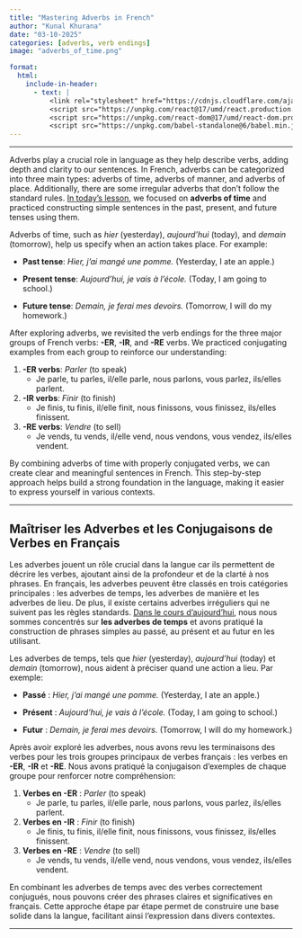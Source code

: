 ```yaml
---
title: "Mastering Adverbs in French"
author: "Kunal Khurana"
date: "03-10-2025"
categories: [adverbs, verb endings]
image: "adverbs_of_time.png"

format:
  html:
    include-in-header:
      - text: |
          <link rel="stylesheet" href="https://cdnjs.cloudflare.com/ajax/libs/font-awesome/6.0.0/css/all.min.css">
          <script src="https://unpkg.com/react@17/umd/react.production.min.js"></script>
          <script src="https://unpkg.com/react-dom@17/umd/react-dom.production.min.js"></script>
          <script src="https://unpkg.com/babel-standalone@6/babel.min.js"></script>
---
```



```{=html}
<script>
  function copyLink() {
    // Get the current page URL
    const url = window.location.href;
    
    // Copy the URL to the clipboard
    navigator.clipboard.writeText(url).then(() => {
      // Show a confirmation message
      const message = document.getElementById("copy-message");
      message.style.display = "inline";
      setTimeout(() => {
        message.style.display = "none";
      }, 2000); // Hide the message after 2 seconds
    });
  }
</script>
```

<script>
const usersDatabase = ["khuranasoilpau@gmail.com", "rumeetwala@gmail.com", "test", "gargikhurana2003@gmail.com", "bharat0311@hotmail.com"]; // Add your authorized users here
const userInput = prompt(
  document.documentElement.lang === "fr"
    ? "Entrez votre email pour voir cet article :"
    : "Enter your email to view this post:"
);

if (!usersDatabase.includes(userInput)) {
  alert(
    document.documentElement.lang === "fr"
      ? "Vous n'avez pas accès à cet article. Veuillez vous abonner pour y accéder."
      : "You do not have access to this post. Please subscribe to gain access."
  );
  window.location.href =
    document.documentElement.lang === "fr"
      ? "https://frenchwithkunal.ca/fr/payment.html"
      : "https://frenchwithkunal.ca/payment.html"; // Redirect to the subscription/payment page
}


</script>


------------------------------------------------------------------------

::: {.content-visible when-profile="english"}

Adverbs play a crucial role in language as they help describe verbs, adding depth and clarity to our sentences. In French, adverbs can be categorized into three main types: adverbs of time, adverbs of manner, and adverbs of place. Additionally, there are some irregular adverbs that don’t follow the standard rules. [In today’s lesson](https://drive.google.com/file/d/1HTWslCP1jMCUZp_6T_TkQVFAk_3AQg09/view?usp=drive_link), we focused on **adverbs of time** and practiced constructing simple sentences in the past, present, and future tenses using them.

Adverbs of time, such as *hier* (yesterday), *aujourd’hui* (today), and *demain* (tomorrow), help us specify when an action takes place. For example:

-   **Past tense**: *Hier, j’ai mangé une pomme.* (Yesterday, I ate an apple.)

-   **Present tense**: *Aujourd’hui, je vais à l’école.* (Today, I am going to school.)

-   **Future tense**: *Demain, je ferai mes devoirs.* (Tomorrow, I will do my homework.)

After exploring adverbs, we revisited the verb endings for the three major groups of French verbs: **-ER**, **-IR**, and **-RE** verbs. We practiced conjugating examples from each group to reinforce our understanding:

1.  **-ER verbs**: *Parler* (to speak)
    -   Je parle, tu parles, il/elle parle, nous parlons, vous parlez, ils/elles parlent.
2.  **-IR verbs**: *Finir* (to finish)
    -   Je finis, tu finis, il/elle finit, nous finissons, vous finissez, ils/elles finissent.
3.  **-RE verbs**: *Vendre* (to sell)
    -   Je vends, tu vends, il/elle vend, nous vendons, vous vendez, ils/elles vendent.

By combining adverbs of time with properly conjugated verbs, we can create clear and meaningful sentences in French. This step-by-step approach helps build a strong foundation in the language, making it easier to express yourself in various contexts.

------------------------------------------------------------------------
:::

::: {.content-visible when-profile="french"}

# Maîtriser les Adverbes et les Conjugaisons de Verbes en Français

Les adverbes jouent un rôle crucial dans la langue car ils permettent de décrire les verbes, ajoutant ainsi de la profondeur et de la clarté à nos phrases. En français, les adverbes peuvent être classés en trois catégories principales : les adverbes de temps, les adverbes de manière et les adverbes de lieu. De plus, il existe certains adverbes irréguliers qui ne suivent pas les règles standards. [Dans le cours d’aujourd’hui](https://drive.google.com/file/d/1HTWslCP1jMCUZp_6T_TkQVFAk_3AQg09/view?usp=drive_link), nous nous sommes concentrés sur **les adverbes de temps** et avons pratiqué la construction de phrases simples au passé, au présent et au futur en les utilisant.

Les adverbes de temps, tels que *hier* (yesterday), *aujourd’hui* (today) et *demain* (tomorrow), nous aident à préciser quand une action a lieu. Par exemple:

-   **Passé** : *Hier, j’ai mangé une pomme.* (Yesterday, I ate an apple.)

-   **Présent** : *Aujourd’hui, je vais à l’école.* (Today, I am going to school.)

-   **Futur** : *Demain, je ferai mes devoirs.* (Tomorrow, I will do my homework.)

Après avoir exploré les adverbes, nous avons revu les terminaisons des verbes pour les trois groupes principaux de verbes français : les verbes en **-ER**, **-IR** et **-RE**. Nous avons pratiqué la conjugaison d’exemples de chaque groupe pour renforcer notre compréhension:

1.  **Verbes en -ER** : *Parler* (to speak)
    -   Je parle, tu parles, il/elle parle, nous parlons, vous parlez, ils/elles parlent.
2.  **Verbes en -IR** : *Finir* (to finish)
    -   Je finis, tu finis, il/elle finit, nous finissons, vous finissez, ils/elles finissent.
3.  **Verbes en -RE** : *Vendre* (to sell)
    -   Je vends, tu vends, il/elle vend, nous vendons, vous vendez, ils/elles vendent.

En combinant les adverbes de temps avec des verbes correctement conjugués, nous pouvons créer des phrases claires et significatives en français. Cette approche étape par étape permet de construire une base solide dans la langue, facilitant ainsi l’expression dans divers contextes.

------------------------------------------------------------------------
:::